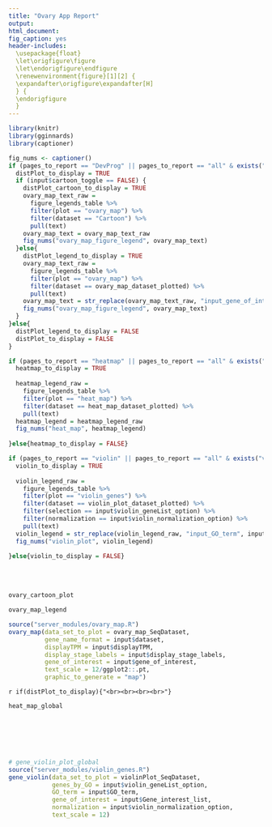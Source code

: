 ```yaml
---
title: "Ovary App Report"
output:
html_document:
fig_caption: yes
header-includes:
  \usepackage{float}
  \let\origfigure\figure
  \let\endorigfigure\endfigure
  \renewenvironment{figure}[1][2] {
  \expandafter\origfigure\expandafter[H]
  } {
  \endorigfigure
  }
---
```


```r
library(knitr)
library(gginnards)
library(captioner)

fig_nums <- captioner()
if (pages_to_report == "DevProg" || pages_to_report == "all" & exists("ovary_map_dataset_plotted")) {
  distPlot_to_display = TRUE
  if (input$cartoon_toggle == FALSE) {
    distPlot_cartoon_to_display = TRUE
    ovary_map_text_raw =
      figure_legends_table %>%
      filter(plot == "ovary_map") %>%
      filter(dataset == "Cartoon") %>%
      pull(text)
    ovary_map_text = ovary_map_text_raw
    fig_nums("ovary_map_figure_legend", ovary_map_text)
  }else{
    distPlot_legend_to_display = TRUE
    ovary_map_text_raw =
      figure_legends_table %>%
      filter(plot == "ovary_map") %>%
      filter(dataset == ovary_map_dataset_plotted) %>%
      pull(text)
    ovary_map_text = str_replace(ovary_map_text_raw, "input_gene_of_interest", input$gene_of_interest)
    fig_nums("ovary_map_figure_legend", ovary_map_text)
  }
}else{
  distPlot_legend_to_display = FALSE
  distPlot_to_display = FALSE
}

if (pages_to_report == "heatmap" || pages_to_report == "all" & exists("heat_map_dataset_plotted")) {
  heatmap_to_display = TRUE
  
  heatmap_legend_raw =
    figure_legends_table %>%
    filter(plot == "heat_map") %>%
    filter(dataset == heat_map_dataset_plotted) %>%
    pull(text)
  heatmap_legend = heatmap_legend_raw
  fig_nums("heat_map", heatmap_legend)
  
}else{heatmap_to_display = FALSE}

if (pages_to_report == "violin" || pages_to_report == "all" & exists("violin_plot_dataset_plotted")) {
  violin_to_display = TRUE
  
  violin_legend_raw = 
    figure_legends_table %>% 
    filter(plot == "violin_genes") %>% 
    filter(dataset == violin_plot_dataset_plotted) %>% 
    filter(selection == input$violin_geneList_option) %>% 
    filter(normalization == input$violin_normalization_option) %>% 
    pull(text)
  violin_legend = str_replace(violin_legend_raw, "input_GO_term", input$GO_term)
  fig_nums("violin_plot", violin_legend)
  
}else{violin_to_display = FALSE}

```
<br><br>


```r
ovary_cartoon_plot
```

```r
ovary_map_legend
```

```r
source("server_modules/ovary_map.R")
ovary_map(data_set_to_plot = ovary_map_SeqDataset,
          gene_name_format = input$dataset, 
          displayTPM = input$displayTPM, 
          display_stage_labels = input$display_stage_labels,
          gene_of_interest = input$gene_of_interest, 
          text_scale = 12/ggplot2::.pt, 
          graphic_to_generate = "map")

```

`r if(distPlot_to_display){"<br><br><br><br>"}`

```r
heat_map_global
```
<br><br><br><br>
```r
# gene_violin_plot_global
source("server_modules/violin_genes.R")
gene_violin(data_set_to_plot = violinPlot_SeqDataset,
            genes_by_GO = input$violin_geneList_option,
            GO_term = input$GO_term,
            gene_of_interest = input$Gene_interest_list,
            normalization = input$violin_normalization_option,
            text_scale = 12)
```

